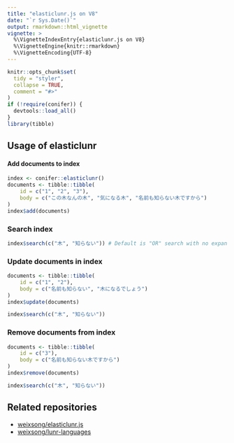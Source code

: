 ```yaml
---
title: "elasticlunr.js on V8"
date: "`r Sys.Date()`"
output: rmarkdown::html_vignette
vignette: >
  %\VignetteIndexEntry{elasticlunr.js on V8}
  %\VignetteEngine{knitr::rmarkdown}
  %\VignetteEncoding{UTF-8}
---
```


```r
knitr::opts_chunk$set(
  tidy = "styler",
  collapse = TRUE,
  comment = "#>"
)
if (!require(conifer)) {
  devtools::load_all()
}
library(tibble)
```

## Usage of elasticlunr

#### Add documents to index

```r
index <- conifer::elasticlunr()
documents <- tibble::tibble(
    id = c("1", "2", "3"),
    body = c("この木なんの木", "気になる木", "名前も知らない木ですから")
)
index$add(documents)
```

### Search index

```r
index$search(c("木", "知らない")) # Default is "OR" search with no expanding.
```

### Update documents in index

```r
documents <- tibble::tibble(
    id = c("1", "2"),
    body = c("名前も知らない", "木になるでしょう")
)
index$update(documents)

index$search(c("木", "知らない"))
```

### Remove documents from index

```r
documents <- tibble::tibble(
    id = c("3"),
    body = c("名前も知らない木ですから")
)
index$remove(documents)

index$search(c("木", "知らない"))
```

## Related repositories

- [weixsong/elasticlunr.js](https://github.com/weixsong/elasticlunr.js)
- [weixsong/lunr-languages](https://github.com/weixsong/lunr-languages)

